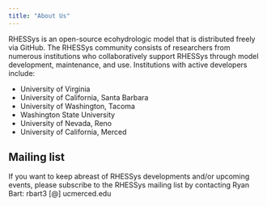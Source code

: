 ```yaml
---
title: "About Us"
---
```


RHESSys is an open-source ecohydrologic model that is distributed freely via GitHub. The RHESSys community consists of researchers from numerous institutions who collaboratively support RHESSys through model development, maintenance, and use. Institutions with active developers include:

- University of Virginia
- University of California, Santa Barbara
- University of Washington, Tacoma
- Washington State University
- University of Nevada, Reno
- University of California, Merced

## Mailing list

If you want to keep abreast of RHESSys developments and/or upcoming events, please subscribe to the RHESSys mailing list by contacting Ryan Bart: rbart3 [@] ucmerced.edu



